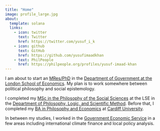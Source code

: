 ```yaml
---
title: "Home"
image: profile_large.jpg
about:
  template: solana
  links:
    - icon: twitter
      text: Twitter
      href: https://twitter.com/yusuf_i_k 
    - icon: github
      text: GitHub
      href: https://github.com/yusufimaadkhan
    - text: PhilPeople
      href: https://philpeople.org/profiles/yusuf-imaad-khan
---
```


I am about to start an [MRes/PhD](https://www.lse.ac.uk/study-at-lse/Graduate/degree-programmes-2022/MResPhD-Political-Science) in the [Department of Government at the London School of Economics](https://www.lse.ac.uk/government). My plan is to work somewhere between political philosophy and social epistemology.

I completed my [MSc in the Philosophy of the Social Sciences](https://www.lse.ac.uk/study-at-lse/Graduate/degree-programmes-2022/MSc-Philosophy-of-the-Social-Sciences) at the LSE in the [Department of Philosophy, Logic, and Scientific Method](https://www.lse.ac.uk/philosophy/). Before that, I completed my [BA in Philosophy and Economics](https://www.cardiff.ac.uk/study/undergraduate/courses/course/philosophy-and-economics-ba) at [Cardiff University](https://www.cardiff.ac.uk/).

In between my studies, I worked in the [Government Economic Service](https://www.gov.uk/government/organisations/civil-service-government-economic-service) in a few areas including international climate finance and local policy analysis.
